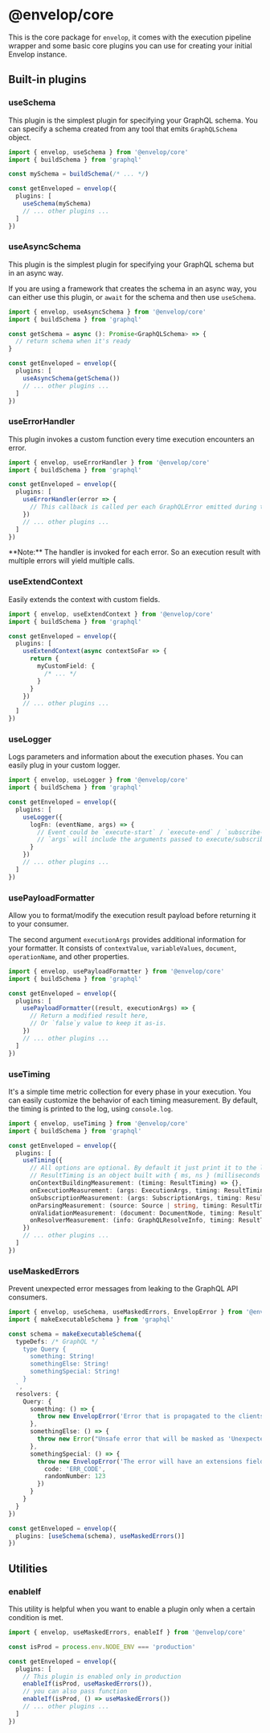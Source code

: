 
# @envelop/core

This is the core package for `envelop`, it comes with the execution pipeline wrapper and some basic core plugins you can use for creating your initial Envelop instance.

## Built-in plugins

### useSchema

This plugin is the simplest plugin for specifying your GraphQL schema. You can specify a schema created from any tool that emits `GraphQLSchema` object.

```ts
import { envelop, useSchema } from '@envelop/core'
import { buildSchema } from 'graphql'

const mySchema = buildSchema(/* ... */)

const getEnveloped = envelop({
  plugins: [
    useSchema(mySchema)
    // ... other plugins ...
  ]
})
```

### useAsyncSchema

This plugin is the simplest plugin for specifying your GraphQL schema but in an async way.

If you are using a framework that creates the schema in an async way, you can either use this plugin, or `await` for the schema and then use `useSchema`.

```ts
import { envelop, useAsyncSchema } from '@envelop/core'
import { buildSchema } from 'graphql'

const getSchema = async (): Promise<GraphQLSchema> => {
  // return schema when it's ready
}

const getEnveloped = envelop({
  plugins: [
    useAsyncSchema(getSchema())
    // ... other plugins ...
  ]
})
```

### useErrorHandler

This plugin invokes a custom function every time execution encounters an error.

```ts
import { envelop, useErrorHandler } from '@envelop/core'
import { buildSchema } from 'graphql'

const getEnveloped = envelop({
  plugins: [
    useErrorHandler(error => {
      // This callback is called per each GraphQLError emitted during the execution phase
    })
    // ... other plugins ...
  ]
})
```

<Callout type="info">
  **Note:** The handler is invoked for each error. So an execution result with multiple errors will yield multiple
  calls.
</Callout>

### useExtendContext

Easily extends the context with custom fields.

```ts
import { envelop, useExtendContext } from '@envelop/core'
import { buildSchema } from 'graphql'

const getEnveloped = envelop({
  plugins: [
    useExtendContext(async contextSoFar => {
      return {
        myCustomField: {
          /* ... */
        }
      }
    })
    // ... other plugins ...
  ]
})
```

### useLogger

Logs parameters and information about the execution phases. You can easily plug in your custom logger.

```ts
import { envelop, useLogger } from '@envelop/core'
import { buildSchema } from 'graphql'

const getEnveloped = envelop({
  plugins: [
    useLogger({
      logFn: (eventName, args) => {
        // Event could be `execute-start` / `execute-end` / `subscribe-start` / `subscribe-end`
        // `args` will include the arguments passed to execute/subscribe (in case of "start" event) and additional result in case of "end" event.
      }
    })
    // ... other plugins ...
  ]
})
```

### usePayloadFormatter

Allow you to format/modify the execution result payload before returning it to your consumer.

The second argument `executionArgs` provides additional information for your formatter. It consists of `contextValue`, `variableValues`, `document`, `operationName`, and other properties.

```ts
import { envelop, usePayloadFormatter } from '@envelop/core'
import { buildSchema } from 'graphql'

const getEnveloped = envelop({
  plugins: [
    usePayloadFormatter((result, executionArgs) => {
      // Return a modified result here,
      // Or `false`y value to keep it as-is.
    })
    // ... other plugins ...
  ]
})
```

### useTiming

It's a simple time metric collection for every phase in your execution. You can easily customize the behavior of each timing measurement. By default, the timing is printed to the log, using `console.log`.

```ts
import { envelop, useTiming } from '@envelop/core'
import { buildSchema } from 'graphql'

const getEnveloped = envelop({
  plugins: [
    useTiming({
      // All options are optional. By default it just print it to the log.
      // ResultTiming is an object built with { ms, ns } (milliseconds and nanoseconds)
      onContextBuildingMeasurement: (timing: ResultTiming) => {},
      onExecutionMeasurement: (args: ExecutionArgs, timing: ResultTiming) => {},
      onSubscriptionMeasurement: (args: SubscriptionArgs, timing: ResultTiming) => {},
      onParsingMeasurement: (source: Source | string, timing: ResultTiming) => {},
      onValidationMeasurement: (document: DocumentNode, timing: ResultTiming) => {},
      onResolverMeasurement: (info: GraphQLResolveInfo, timing: ResultTiming) => {}
    })
    // ... other plugins ...
  ]
})
```

### useMaskedErrors

Prevent unexpected error messages from leaking to the GraphQL API consumers.

```ts
import { envelop, useSchema, useMaskedErrors, EnvelopError } from '@envelop/core'
import { makeExecutableSchema } from 'graphql'

const schema = makeExecutableSchema({
  typeDefs: /* GraphQL */ `
    type Query {
      something: String!
      somethingElse: String!
      somethingSpecial: String!
    }
  `,
  resolvers: {
    Query: {
      something: () => {
        throw new EnvelopError('Error that is propagated to the clients.')
      },
      somethingElse: () => {
        throw new Error("Unsafe error that will be masked as 'Unexpected Error.'.")
      },
      somethingSpecial: () => {
        throw new EnvelopError('The error will have an extensions field.', {
          code: 'ERR_CODE',
          randomNumber: 123
        })
      }
    }
  }
})

const getEnveloped = envelop({
  plugins: [useSchema(schema), useMaskedErrors()]
})
```

## Utilities

### enableIf

This utility is helpful when you want to enable a plugin only when a certain condition is met.

```ts
import { envelop, useMaskedErrors, enableIf } from '@envelop/core'

const isProd = process.env.NODE_ENV === 'production'

const getEnveloped = envelop({
  plugins: [
    // This plugin is enabled only in production
    enableIf(isProd, useMaskedErrors()),
    // you can also pass function
    enableIf(isProd, () => useMaskedErrors())
    // ... other plugins ...
  ]
})
```

